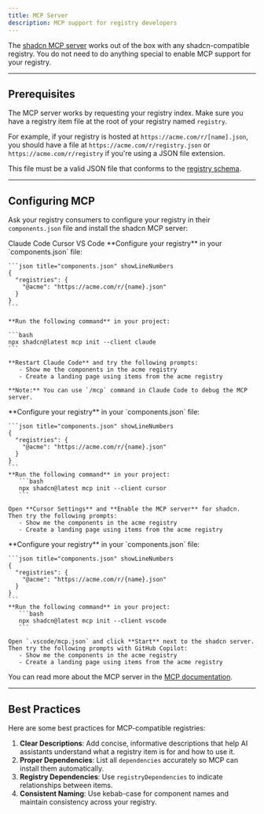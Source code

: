 ```yaml
---
title: MCP Server
description: MCP support for registry developers
---
```


The [shadcn MCP server](/docs/mcp) works out of the box with any shadcn-compatible registry. You do not need to do anything special to enable MCP support for your registry.

---

## Prerequisites

The MCP server works by requesting your registry index. Make sure you have a registry item file at the root of your registry named `registry`.

For example, if your registry is hosted at `https://acme.com/r/[name].json`, you should have a file at `https://acme.com/r/registry.json` or `https://acme.com/r/registry` if you're using a JSON file extension.

This file must be a valid JSON file that conforms to the [registry schema](/docs/registry/registry-json).

---

## Configuring MCP

Ask your registry consumers to configure your registry in their `components.json` file and install the shadcn MCP server:

<Tabs defaultValue="claude">
  <TabsList>
    <TabsTrigger value="claude">Claude Code</TabsTrigger>
    <TabsTrigger value="cursor">Cursor</TabsTrigger>
    <TabsTrigger value="vscode">VS Code</TabsTrigger>
  </TabsList>
  <TabsContent value="claude" className="mt-4">
    **Configure your registry** in your `components.json` file:

    ```json title="components.json" showLineNumbers
    {
      "registries": {
        "@acme": "https://acme.com/r/{name}.json"
      }
    }
    ```

    **Run the following command** in your project:

    ```bash
    npx shadcn@latest mcp init --client claude
    ```

    **Restart Claude Code** and try the following prompts:
       - Show me the components in the acme registry
       - Create a landing page using items from the acme registry

    **Note:** You can use `/mcp` command in Claude Code to debug the MCP server.

  </TabsContent>

  <TabsContent value="cursor" className="mt-4">
    **Configure your registry** in your `components.json` file:

    ```json title="components.json" showLineNumbers
    {
      "registries": {
        "@acme": "https://acme.com/r/{name}.json"
      }
    }
    ```
    **Run the following command** in your project:
       ```bash
       npx shadcn@latest mcp init --client cursor
       ```

    Open **Cursor Settings** and **Enable the MCP server** for shadcn. Then try the following prompts:
       - Show me the components in the acme registry
       - Create a landing page using items from the acme registry

  </TabsContent>

  <TabsContent value="vscode" className="mt-4">
    **Configure your registry** in your `components.json` file:

    ```json title="components.json" showLineNumbers
    {
      "registries": {
        "@acme": "https://acme.com/r/{name}.json"
      }
    }
    ```
    **Run the following command** in your project:
       ```bash
       npx shadcn@latest mcp init --client vscode
       ```

    Open `.vscode/mcp.json` and click **Start** next to the shadcn server. Then try the following prompts with GitHub Copilot:
       - Show me the components in the acme registry
       - Create a landing page using items from the acme registry

  </TabsContent>
</Tabs>

You can read more about the MCP server in the [MCP documentation](/docs/mcp).

---

## Best Practices

Here are some best practices for MCP-compatible registries:

1. **Clear Descriptions**: Add concise, informative descriptions that help AI assistants understand what a registry item is for and how to use it.
2. **Proper Dependencies**: List all `dependencies` accurately so MCP can install them automatically.
3. **Registry Dependencies**: Use `registryDependencies` to indicate relationships between items.
4. **Consistent Naming**: Use kebab-case for component names and maintain consistency across your registry.
